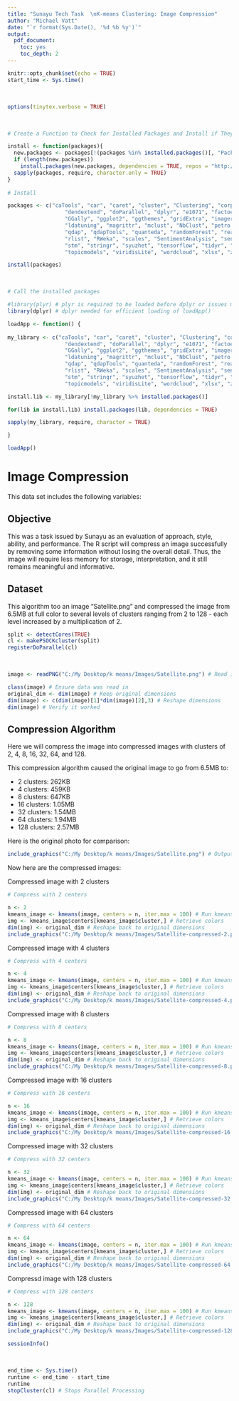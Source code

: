 ---
title: "Sunayu Tech Task  \nK-means Clustering: Image Compression"
author: "Michael Vatt"
date: "`r format(Sys.Date(), '%d %b %y')`"
output:
  pdf_document:
    toc: yes
    toc_depth: 2
---

```{r setup, include=FALSE}
knitr::opts_chunk$set(echo = TRUE)
start_time <- Sys.time()
```

\

```{r, include=FALSE}

options(tinytex.verbose = TRUE)

```

\

```{r, echo = TRUE, message = FALSE, warning = FALSE, results = 'hide', eval = TRUE}

# Create a Function to Check for Installed Packages and Install if They Are Not Installed

install <- function(packages){
  new.packages <- packages[!(packages %in% installed.packages()[, "Package"])]
  if (length(new.packages)) 
    install.packages(new.packages, dependencies = TRUE, repos = "http://cran.us.r-project.org")
  sapply(packages, require, character.only = TRUE)
}
 
# Install

packages <- c("caTools", "car", "caret", "cluster", "Clustering", "corpus", "corrplot", "data.table",
                  "dendextend", "doParallel", "dplyr", "e1071", "factoextra", "FactoMineR", "fpc",
                  "GGally", "ggplot2", "ggthemes", "gridExtra", "imager", "jpeg", "kableExtra", "knitr", 
                  "ldatuning", "magrittr", "mclust", "NbClust", "petro.One", "plotly", "plotrix", "png", 
                  "qdap", "qdapTools", "quanteda", "randomForest", "readxl", "reshape", "RColorBrewer", 
                  "rlist", "RWeka", "scales", "SentimentAnalysis", "sentimentr", "SnowballC", "stats", 
                  "stm", "stringr", "syuzhet", "tensorflow", "tidyr", "tidytext", "tidyverse", "tm", 
                  "topicmodels", "viridisLite", "wordcloud", "xlsx", "zoo")

install(packages)

```   

\

``` {r call libraries, echo = TRUE, results = 'hide'}

# Call the installed packages

#library(plyr) # plyr is required to be loaded before dplyr or issues may arise
library(dplyr) # dplyr needed for efficient loading of loadApp()

loadApp <- function() {
  
my_library <- c("caTools", "car", "caret", "cluster", "Clustering", "corpus", "corrplot", "data.table",
                  "dendextend", "doParallel", "dplyr", "e1071", "factoextra", "FactoMineR", "fpc",
                  "GGally", "ggplot2", "ggthemes", "gridExtra", "imager", "jpeg", "kableExtra", "knitr", 
                  "ldatuning", "magrittr", "mclust", "NbClust", "petro.One", "plotly", "plotrix", "png", 
                  "qdap", "qdapTools", "quanteda", "randomForest", "readxl", "reshape", "RColorBrewer", 
                  "rlist", "RWeka", "scales", "SentimentAnalysis", "sentimentr", "SnowballC", "stats", 
                  "stm", "stringr", "syuzhet", "tensorflow", "tidyr", "tidytext", "tidyverse", "tm", 
                  "topicmodels", "viridisLite", "wordcloud", "xlsx", "zoo")

install.lib <- my_library[!my_library %>% installed.packages()]

for(lib in install.lib) install.packages(lib, dependencies = TRUE)

sapply(my_library, require, character = TRUE)

}

loadApp()

```

# Image Compression

This data set includes the following variables:
\ 

## Objective

This was a task issued by Sunayu as an evaluation of approach, style, ability, and performance. The R script will compress an image successfully by removing some information without losing the overall detail. Thus, the image will require less memory for storage, interpretation, and it still remains meaningful and informative.

## Dataset ##

This algorithm too an image "Satellite.png" and compressed the image from 6.5MB at full color to several levels of clusters ranging from 2 to 128 - each level increased by a multiplication of 2. 
\

``` {r split cores}

split <- detectCores(TRUE)
cl <- makePSOCKcluster(split)
registerDoParallel(cl)

```

\

``` {r load the dataset, echo = TRUE}

image <- readPNG("C:/My Desktop/k means/Images/Satellite.png") # Read image into R

class(image) # Ensure data was read in
original_dim <- dim(image) # Keep original dimensions
dim(image) <- c(dim(image)[1]*dim(image)[2],3) # Reshape dimensions
dim(image) # Verify it worked

```

## Compression Algorithm

Here we will compress the image into compressed images with clusters of 2, 4, 8, 16, 32, 64, and 128. 

This compression algorithm caused the original image to go from 6.5MB to:

- 2 clusters: 262KB
- 4 clusters: 459KB
- 8 clusters: 647KB
- 16 clusters: 1.05MB
- 32 clusters: 1.54MB
- 64 clusters: 1.94MB
- 128 clusters: 2.57MB

Here is the original photo for comparison:

``` {r original, out.width = "100%", fig.align = "center"}

include_graphics("C:/My Desktop/k means/Images/Satellite.png") # Output original image

```

Now here are the compressed images:

Compressed image with 2 clusters
\

``` {r compression2, out.width = "100%", fig.align = "center"}

# Compress with 2 centers

n <- 2
kmeans_image <- kmeans(image, centers = n, iter.max = 100) # Run kmeans clustering algorithm
img <- kmeans_image$centers[kmeans_image$cluster,] # Retrieve colors
dim(img) <- original_dim # Reshape back to original dimensions
include_graphics("C:/My Desktop/k means/Images/Satellite-compressed-2.png") # Output compressed image

```

Compressed image with 4 clusters
\

``` {r compression4, out.width = "100%", fig.align = "center"}

# Compress with 4 centers

n <- 4
kmeans_image <- kmeans(image, centers = n, iter.max = 100) # Run kmeans clustering algorithm
img <- kmeans_image$centers[kmeans_image$cluster,] # Retrieve colors
dim(img) <- original_dim # Reshape back to original dimensions
include_graphics("C:/My Desktop/k means/Images/Satellite-compressed-4.png") # Output compressed image

```

Compressed image with 8 clusters
\

``` {r compression8, out.width = "100%", fig.align = "center"}

# Compress with 8 centers

n <- 8
kmeans_image <- kmeans(image, centers = n, iter.max = 100) # Run kmeans clustering algorithm
img <- kmeans_image$centers[kmeans_image$cluster,] # Retrieve colors
dim(img) <- original_dim # Reshape back to original dimensions
include_graphics("C:/My Desktop/k means/Images/Satellite-compressed-8.png") # Output compressed image

```

Compressed image with 16 clusters
\

``` {r compression16, out.width = "100%", fig.align = "center"}

# Compress with 16 centers

n <- 16
kmeans_image <- kmeans(image, centers = n, iter.max = 100) # Run kmeans clustering algorithm
img <- kmeans_image$centers[kmeans_image$cluster,] # Retrieve colors
dim(img) <- original_dim # Reshape back to original dimensions
include_graphics("C:/My Desktop/k means/Images/Satellite-compressed-16.png") # Output compressed image

```

Compressed image with 32 clusters
\

``` {r compression32, out.width = "100%", fig.align = "center"}

# Compress with 32 centers

n <- 32
kmeans_image <- kmeans(image, centers = n, iter.max = 100) # Run kmeans clustering algorithm
img <- kmeans_image$centers[kmeans_image$cluster,] # Retrieve colors
dim(img) <- original_dim # Reshape back to original dimensions
include_graphics("C:/My Desktop/k means/Images/Satellite-compressed-32.png") # Output compressed image

```

Compressed image with 64 clusters
\

``` {r compression64, out.width = "100%", fig.align = "center"}

# Compress with 64 centers

n <- 64
kmeans_image <- kmeans(image, centers = n, iter.max = 100) # Run kmeans clustering algorithm
img <- kmeans_image$centers[kmeans_image$cluster,] # Retrieve colors
dim(img) <- original_dim # Reshape back to original dimensions
include_graphics("C:/My Desktop/k means/Images/Satellite-compressed-64.png") # Output compressed image

```

Compressd image with 128 clusters
\

``` {r compression128, out.width = "100%", fig.align = "center"}

# Compress with 128 centers

n <- 128
kmeans_image <- kmeans(image, centers = n, iter.max = 100) # Run kmeans clustering algorithm
img <- kmeans_image$centers[kmeans_image$cluster,] # Retrieve colors
dim(img) <- original_dim # Reshape back to original dimensions
include_graphics("C:/My Desktop/k means/Images/Satellite-compressed-128.png") # Output compressed image

```



``` {r session info}

sessionInfo()

```

\

``` {r runtime, echo = FALSE}

end_time <- Sys.time()
runtime <- end_time - start_time
runtime
stopCluster(cl) # Stops Parallel Processing

```